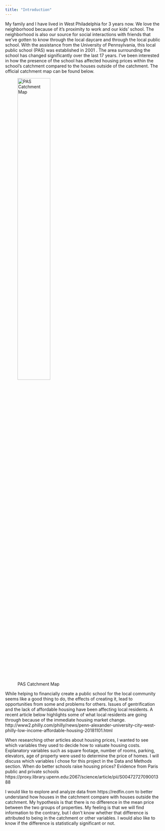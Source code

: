 ```yaml
---
title: "Introduction"
---
```

My family and I have lived in West Philadelphia for 3 years now.  We love the neighborhood because of it's proximity to work and our kids' school.  The neighborhood is also our source for social interactions with friends that we've gotten to know through the local daycare and through the local public school.  With the assistance from the University of Pennsylvania, this local public school (PAS) was established in 2001 .  The area surrounding the school has changed significantly over the last 17 years.  I've been interested in how the presence of the school has affected housing prices within the school's catchment compared to the houses outside of the catchment.  The official catchment map can be found below.


![PAS Catchment Map](images/pas-map.gif){width=50%}



While helping to financially create a public school for the local community seems like a good thing to do, the effects of creating it, lead to opportunities from some and problems for others.  Issues of gentrification and the lack of affordable housing have been affecting local residents.  A recent article below highlights some of what local residents are going through because of the immediate housing market change.
http://www2.philly.com/philly/news/penn-alexander-university-city-west-philly-low-income-affordable-housing-20181101.html

When researching other articles about housing prices, I wanted to see which variables they used to decide how to valuate housing costs.  Explanatory variables such as square footage, number of rooms, parking, elevators, age of property were used to determine the price of homes.  I will discuss which variables I chose for this project in the Data and Methods section.
When do better schools raise housing prices? Evidence from Paris public and private schools https://proxy.library.upenn.edu:2067/science/article/pii/S0047272709001388


I would like to explore and analyze data from https://redfin.com to better understand how houses in the catchment compare with houses outside the catchment.  My hypothesis is that there is no difference in the mean price between the two groups of properties.  My feeling is that we will find information to the contrary, but I don't know whether that difference is attributed to being in the catchment or other variables.  I would also like to know if the difference is statistically significant or not.

 